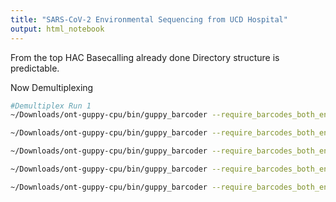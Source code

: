```yaml
---
title: "SARS-CoV-2 Environmental Sequencing from UCD Hospital"
output: html_notebook
---
```


From the top 
HAC Basecalling already done 
Directory structure is predictable. 

Now Demultiplexing 

```bash

#Demultiplex Run 1
~/Downloads/ont-guppy-cpu/bin/guppy_barcoder --require_barcodes_both_ends -i /Users/mixtup/MinION_reads/ncov_ucdh_env1_run1/ncov_ucdh_env1_run1/20200523_0732_MN23913_FAN33832_25240491/fastq_hac -s /Users/mixtup/Dropbox/mixtup/Documentos/ucdavis/papers/covid19_environmental/run_pipeline_outputs/ncov_ucdh_env1_run1 "barcode_arrs_nb12.cfg barcode_arrs_nb24.cfg"

~/Downloads/ont-guppy-cpu/bin/guppy_barcoder --require_barcodes_both_ends -i /Users/mixtup/MinION_reads/ncov_ucdh_env1_run2/ncov_ucdh_env1_run2/20200703_0834_MN23913_FAN33832_a6c81382/fastq_hac -s /Users/mixtup/Dropbox/mixtup/Documentos/ucdavis/papers/covid19_environmental/run_pipeline_outputs/ncov_ucdh_env1_run2 "barcode_arrs_nb12.cfg barcode_arrs_nb24.cfg"

~/Downloads/ont-guppy-cpu/bin/guppy_barcoder --require_barcodes_both_ends -i /Users/mixtup/MinION_reads/ncov_ucdh_env1_run3/ncov_ucdh_env1_run3/20200921_2146_MN23913_FAN19575_5aa17f3a/fastq_hac -s /Users/mixtup/Dropbox/mixtup/Documentos/ucdavis/papers/covid19_environmental/run_pipeline_outputs/ncov_ucdh_env1_run3 "barcode_arrs_nb12.cfg barcode_arrs_nb24.cfg"

~/Downloads/ont-guppy-cpu/bin/guppy_barcoder --require_barcodes_both_ends -i /Users/mixtup/MinION_reads/ncov_ucdh_env1_run4/ncov_ucdh_env1_run4/20201007_2255_MN23913_ABE356_3ac92cc2/fastq_hac -s /Users/mixtup/Dropbox/mixtup/Documentos/ucdavis/papers/covid19_environmental/run_pipeline_outputs/ncov_ucdh_env1_run4 "barcode_arrs_nb12.cfg barcode_arrs_nb24.cfg"

~/Downloads/ont-guppy-cpu/bin/guppy_barcoder --require_barcodes_both_ends -i /Users/mixtup/MinION_reads/ncov_ucdh_env1_run5/ncov_ucdh_env1_run5/20201023_2228_MN23913_FAL36961_2bb8ba89/fastq_hac -s /Users/mixtup/Dropbox/mixtup/Documentos/ucdavis/papers/covid19_environmental/run_pipeline_outputs/ncov_ucdh_env1_run5 "barcode_arrs_nb12.cfg barcode_arrs_nb24.cfg"

```

